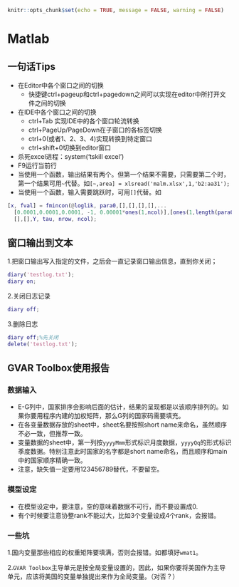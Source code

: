 ```r
knitr::opts_chunk$set(echo = TRUE, message = FALSE, warning = FALSE)
```

# Matlab {#Matlab}
## 一句话Tips
- 在Editor中各个窗口之间的切换 
  - 快捷键ctrl+pageup和ctrl+pagedown之间可以实现在editor中所打开文件之间的切换
- 在IDE中各个窗口之间的切换 
  - ctrl+Tab 实现IDE中的各个窗口轮流转换
  - ctrl+PageUp/PageDown在子窗口的各标签切换
  - ctrl+0(或者1、2、3、4)实现转换到特定窗口 
  - ctrl+shift+0切换到editor窗口

- 杀死excel进程：system('tskill excel')
- F9运行当前行
- 当使用一个函数，输出结果有两个。但第一个结果不需要，只需要第二个时，第一个结果可用`~`代替。如`[~,area] = xlsread('malm.xlsx',1,'b2:aa31');`
- 当使用一个函数，输入需要跳跃时，可用`[]`代替。如
```matlab
[x, fval] = fmincon(@loglik, para0,[],[],[],[],...
  [0.0001,0.0001,0.0001, -1, 0.00001*ones(1,ncol)],[ones(1,length(para0))],...
  [],[],Y, tau, nrow, ncol);
```
## 窗口输出到文本

  1.把窗口输出写入指定的文件，之后会一直记录窗口输出信息，直到你关闭；
```matlab
diary('testlog.txt');
diary on;
```
  2.关闭日志记录
```matlab
diary off;
```
  3.删除日志
```matlab
diary off;%先关闭
delete('testlog.txt');
```

## GVAR Toolbox使用报告
### 数据输入
- E-G列中，国家排序会影响后面的估计，结果的呈现都是以该顺序排列的。如果你要用程序内建的加权矩阵，那么G列的国家码需要填充。
- 在各变量数据存放的sheet中，sheet名要按照short name来命名，虽然顺序不必一致，但推荐一致。
- 变量数据的sheet中，第一列按`yyyyMmm`形式标识月度数据，`yyyyQq`的形式标识季度数据。特别注意此时国家的名字都是short name命名，而且顺序和main中的国家顺序精确一致。
- 注意，缺失值一定要用123456789替代，不要留空。

### 模型设定
- 在模型设定中，要注意，空的意味着数据不可行，而不要设置成0.
- 有个时候要注意协整rank不能过大，比如3个变量设成4个rank，会报错。

### 一些坑
1.国内变量那些相应的权重矩阵要填满，否则会报错。如都填好`wmat1`。

2.`GVAR Toolbox`主导单元是按全局变量设置的，因此，如果你要将美国作为主导单元，应该将美国的变量单独提出来作为全局变量。（对否？）